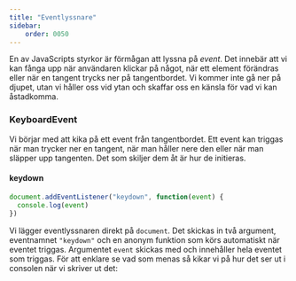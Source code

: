 ```yaml
---
title: "Eventlyssnare" 
sidebar:
    order: 0050
---
```


En av JavaScripts styrkor är förmågan att lyssna på *event*. Det innebär att vi kan fånga upp när användaren klickar på något, när ett element förändras eller när en tangent trycks ner på tangentbordet. Vi kommer inte gå ner på djupet, utan vi håller oss vid ytan och skaffar oss en känsla för vad vi kan åstadkomma.



### KeyboardEvent

Vi börjar med att kika på ett event från tangentbordet. Ett event kan triggas när man trycker ner en tangent, när man håller nere den eller när man släpper upp tangenten. Det som skiljer dem åt är hur de initieras.



#### keydown

```js title="keydown"
document.addEventListener("keydown", function(event) {
  console.log(event)
})
```

Vi lägger eventlyssnaren direkt på `document`. Det skickas in två argument, eventnamnet `"keydown"` och en anonym funktion som körs automatiskt när eventet triggas. Argumentet `event` skickas med och innehåller hela eventet som triggas. För att enklare se vad som menas så kikar vi på hur det ser ut i consolen när vi skriver ut det: